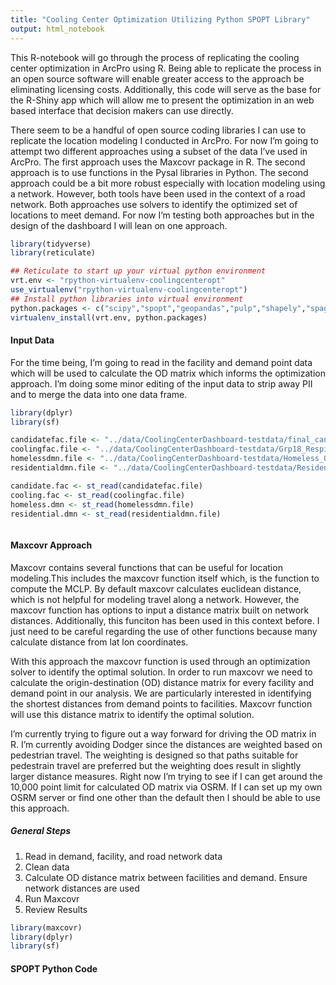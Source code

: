 ```yaml
---
title: "Cooling Center Optimization Utilizing Python SPOPT Library"
output: html_notebook
---
```


This R-notebook will go through the process of replicating the cooling center optimization in ArcPro using R. Being able to replicate the process in an open source software will enable greater access to the approach be eliminating licensing costs. Additionally, this code will serve as the base for the R-Shiny app which will allow me to present the optimization in an web based interface that decision makers can use directly. 

There seem to be a handful of open source coding libraries I can use to replicate the location modeling I conducted in ArcPro. For now I'm going to attempt two different approaches using a subset of the data I've used in ArcPro. The first approach uses the Maxcovr package in R. The second approach is to use functions in the Pysal libraries in Python. The second approach could be a bit more robust especially with location modeling using a network. However, both tools have been used in the context of a road network. Both approaches use solvers to identify the optimized set of locations to meet demand. For now I'm testing both approaches but in the design of the dashboard I will lean on one approach. 


```r
library(tidyverse)
library(reticulate)

## Reticulate to start up your virtual python environment
vrt.env <- "rpython-virtualenv-coolingcenteropt"
use_virtualenv("rpython-virtualenv-coolingcenteropt")
## Install python libraries into virtual environment
python.packages <- c("scipy","spopt","geopandas","pulp","shapely","spaghetti")
virtualenv_install(vrt.env, python.packages)

```

#### Input Data

For the time being, I'm going to read in the facility and demand point data which will be used to calculate the OD matrix which informs the optimization approach. I'm doing some minor editing of the input data to strip away PII and to merge the data into one data frame.
```r

library(dplyr)
library(sf)

candidatefac.file <- "../data/CoolingCenterDashboard-testdata/final_candidate_sites2024PhxUrbanCoresub.shp"
coolingfac.file <- "../data/CoolingCenterDashboard-testdata/Grp18_RespiteCoolingCenters2024_PhxUrbanCoreSub.shp"
homelessdmn.file <- "../data/CoolingCenterDashboard-testdata/Homeless_Outreach_PhxUrbanCoreSub.shp"
residentialdmn.file <- "../data/CoolingCenterDashboard-testdata/Residential_Parcel_Sample_PhxUrbanCoreSub.shp"

candidate.fac <- st_read(candidatefac.file)
cooling.fac <- st_read(coolingfac.file)
homeless.dmn <- st_read(homelessdmn.file)
residential.dmn <- st_read(residentialdmn.file)



```

#### Maxcovr Approach 

Maxcovr contains several functions that can be useful for location modeling.This includes the maxcovr function itself which, is the function to compute the MCLP. By default maxcovr calculates euclidean distance, which is not helpful for modeling travel along a network. However, the maxcovr function has options to input a distance matrix built on network distances. Additionally, this funciton has been used in this context before. I just need to be careful regarding the use of other functions because many calculate distance from lat lon coordinates. 

With this approach the maxcovr function is used through an optimization solver to identify the optimal solution. In order to run maxcovr we need to calculate the origin-destination (OD) distance matrix for every facility and demand point in our analysis. We are particularly interested in identifying the shortest distances from demand points to facilities. Maxcovr function will use this distance matrix to identify the optimal solution.

I'm currently trying to figure out a way forward for driving the OD matrix in R. I'm currently avoiding Dodger since the distances are weighted based on pedestrian travel. The weighting is designed so that paths suitable for pedestrain travel are preferred but the weighting does result in slightly larger distance measures. Right now I'm trying to see if I can get around the 10,000 point limit for calculated OD matrix via OSRM. If I can set up my own OSRM server or find one other than the default then I should be able to use this approach. 

##### General Steps
1. Read in demand, facility, and road network data
2. Clean data
3. Calculate OD distance matrix between facilities and demand. Ensure network distances are used
4. Run Maxcovr 
5. Review Results

```r
library(maxcovr)
library(dplyr)
library(sf)


```


#### SPOPT Python Code
```r

```

